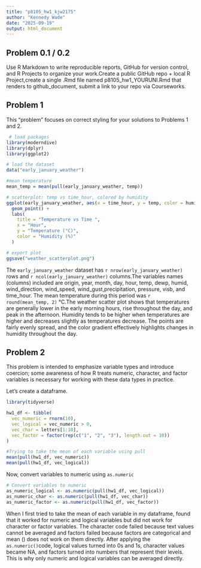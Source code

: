 ```yaml
---
title: "p8105_hw1_kjw2175"
author: "Kennedy Wade"
date: "2025-09-19"
output: html_document
---
```

## Problem 0.1 / 0.2

Use R Markdown to write reproducible reports, GitHub for version control, and R Projects to organize your work.Create a public GitHub repo + local R Project,create a single .Rmd file named p8105_hw1_YOURUNI.Rmd that renders to github_document, submit a link to your repo via Courseworks.


## Problem 1

This “problem” focuses on correct styling for your solutions to Problems 1 and 2. 

```r
 # load packages
library(moderndive)
library(dplyr)
library(ggplot2)

# load the dataset
data("early_january_weather")

#mean temperature
mean_temp = mean(pull(early_january_weather, temp))

# scatterplot: temp vs time_hour, colored by humidity
ggplot(early_january_weather, aes(x = time_hour, y = temp, color = humid)) +
  geom_point() +
  labs(
    title = "Temperature vs Time ",
    x = "Hour",
    y = "Temperature (°C)",
    color = "Humidity (%)"
  ) 

# export plot
ggsave("weather_scatterplot.png")


```

The `early_january_weather` dataset has `r nrow(early_january_weather)` rows and `r ncol(early_january_weather)` columns.The variables names (columns) included are origin, year, month, day, hour, temp, dewp, humid, wind_direction, wind_speed, wind_gust,precipitation, pressure, visb, and time_hour. The mean temperature during this period was `r round(mean_temp, 2)` °C.The weather scatter plot shows that temperatures are generally lower in the early morning hours, rise throughout the day, and peak in the afternoon. Humidity tends to be higher when temperatures are higher and decreases slightly as temperatures decrease. The points are fairly evenly spread, and the color gradient effectively highlights changes in humidity throughout the day.


## Problem 2

This problem is intended to emphasize variable types and introduce coercion; some awareness of how R treats numeric, character, and factor variables is necessary for working with these data types in practice.

Let's create a dataframe.

```r
library(tidyverse)  

hw1_df <- tibble(
  vec_numeric = rnorm(10),                     
  vec_logical = vec_numeric > 0,                  
  vec_char = letters[1:10],                       
  vec_factor = factor(rep(c("1", "2", "3"), length.out = 10)) 
)

#Trying to take the mean of each variable using pull
mean(pull(hw1_df, vec_numeric))
mean(pull(hw1_df, vec_logical))
```

Now, convert variables to numeric using `as.numeric`

```r
# Convert variables to numeric
as_numeric_logical <- as.numeric(pull(hw1_df, vec_logical)) 
as_numeric_char <- as.numeric(pull(hw1_df, vec_char))   
as_numeric_factor <- as.numeric(pull(hw1_df, vec_factor)) 
```

When I first tried to take the mean of each variable in my dataframe, found that it worked for numeric and logical variables but did not work for character or factor variables. The character code failed because text values cannot be averaged and factors failed because factors are categorical and mean () does not work on them directly. After applying the `as.numeric()`code, logical values turned into 0s and 1s, character values became NA, and factors turned into numbers that represent their levels. This is why only numeric and logical variables can be averaged directly.









